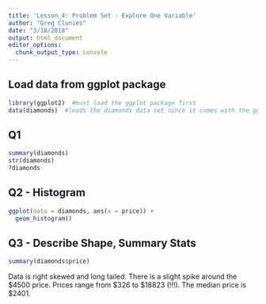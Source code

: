 ```yaml
---
title: 'Lesson_4: Problem Set - Explore One Variable'
author: "Greg Clunies"
date: "3/18/2018"
output: html_document
editor_options: 
  chunk_output_type: console
---
```


## Load data from ggplot package
```r
library(ggplot2)  #must load the ggplot package first
data(diamonds)  #loads the diamonds data set since it comes with the ggplot package
```

## Q1
```r
summary(diamonds)
str(diamonds)
?diamonds
```

## Q2 - Histogram
```r
ggplot(data = diamonds, aes(x = price)) +
  geom_histogram()
```

## Q3 - Describe Shape, Summary Stats
```r
summary(diamonds$price)
```
Data is right skewed and long tailed. There is a slight spike around the \$4500 price. Prices range from \$326 to $18823 (!!!). The median price is \$2401.

